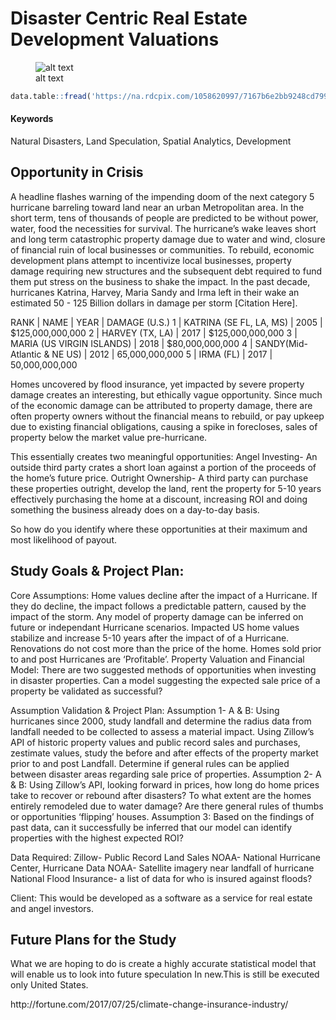 # Disaster Centric Real Estate Development Valuations {#Disaster-Properties}
![alt text](https://na.rdcpix.com/1058620997/7167b6e2bb9248cd79999e1295cf149ew-c0xd-w685_h860_q80.jpg)
```r
data.table::fread('https://na.rdcpix.com/1058620997/7167b6e2bb9248cd79999e1295cf149ew-c0xd-w685_h860_q80.jpg') %>% stargazer::stargazer(type = 'html',title = 'Win McNamee/Getty Images')
```
#### Keywords {-}

Natural Disasters, Land Speculation, Spatial Analytics, Development

## Opportunity in Crisis

A headline flashes warning of the impending doom of the next category 5 hurricane barreling toward land near an urban Metropolitan area. In the short term, tens of thousands of people are predicted to be without power, water, food the necessities for survival. The hurricane's wake leaves short and long term catastrophic property damage due to water and wind, closure of financial ruin of local businesses or communities. To rebuild, economic development plans attempt to incentivize local businesses, property damage requiring new structures and the subsequent debt required to fund them put stress on the business to shake the impact. In the past decade, hurricanes Katrina, Harvey, Maria Sandy and Irma left in their wake an estimated 50 - 125 Billion dollars in damage per storm [Citation Here]. 

RANK | NAME | YEAR | DAMAGE (U.S.) 
1 | KATRINA (SE FL, LA, MS) | 2005 |  $125,000,000,000 
2 | HARVEY (TX, LA) | 2017 | $125,000,000,000 
3 | MARIA (US VIRGIN ISLANDS) | 2018 | $80,000,000,000
4 | SANDY(Mid-Atlantic & NE US) | 2012 | 65,000,000,000 
5 | IRMA (FL) | 2017 | 50,000,000,000

Homes uncovered by flood insurance, yet impacted by severe property damage creates an interesting, but ethically vague opportunity. Since much of the economic damage can be attributed to property damage, there are often property owners without the financial means to rebuild, or pay upkeep due to existing financial obligations, causing a spike in forecloses, sales of property below the market value pre-hurricane. 

This essentially creates two meaningful opportunities:
Angel Investing- An outside third party crates a short loan against a portion of the proceeds of the home’s future price. 
Outright Ownership- A third party can purchase these properties outright, develop the land, rent the property for 5-10 years effectively purchasing the home at a discount, increasing ROI and doing something the business already does on a day-to-day basis.

So how do you identify where these opportunities at their maximum and most likelihood of payout. 

## Study Goals & Project Plan:

Core Assumptions:
Home values decline after the impact of a Hurricane. 
If they do decline, the impact follows a predictable pattern, caused by the impact of the storm. 
Any model of property damage can be inferred on future or independant Hurricane scenarios.
Impacted US home values stabilize and increase 5-10 years after the impact of of a Hurricane.
Renovations do not cost more than the price of the home. 
Homes sold prior to and post Hurricanes are ‘Profitable’.
Property Valuation and Financial Model: There are two suggested methods of opportunities when investing in disaster properties. Can a model suggesting the expected sale price of a property be validated as successful? 

Assumption Validation & Project Plan:
Assumption 1- A & B:
Using hurricanes since 2000, study landfall and determine the radius data from landfall needed to be collected to assess a material impact. 
Using Zillow’s API of historic property values and public record sales and purchases, zestimate values, study the before and after effects of the property market prior to and post Landfall. 
Determine if general rules can be applied between disaster areas regarding sale price of properties. 
Assumption 2- A & B:
Using Zillow’s API, looking forward in prices, how long do home prices take to recover or rebound after disasters?
To what extent are the homes entirely remodeled due to water damage?
Are there general rules of thumbs or opportunities ‘flipping’ houses.
Assumption 3:
Based on the findings of past data, can it successfully be inferred that our model can identify properties with the highest expected ROI?

Data Required:
Zillow- Public Record Land Sales
NOAA- National Hurricane Center, Hurricane Data
NOAA- Satellite imagery near landfall of hurricane
National Flood Insurance- a list of data for who is insured against floods?

Client:
This would be developed as a software as a service for real estate and angel investors. 

## Future Plans for the Study

What we are hoping to do is create a highly accurate statistical model that will enable us to look into future speculation In new.This is still be executed only United States. 

http://fortune.com/2017/07/25/climate-change-insurance-industry/

